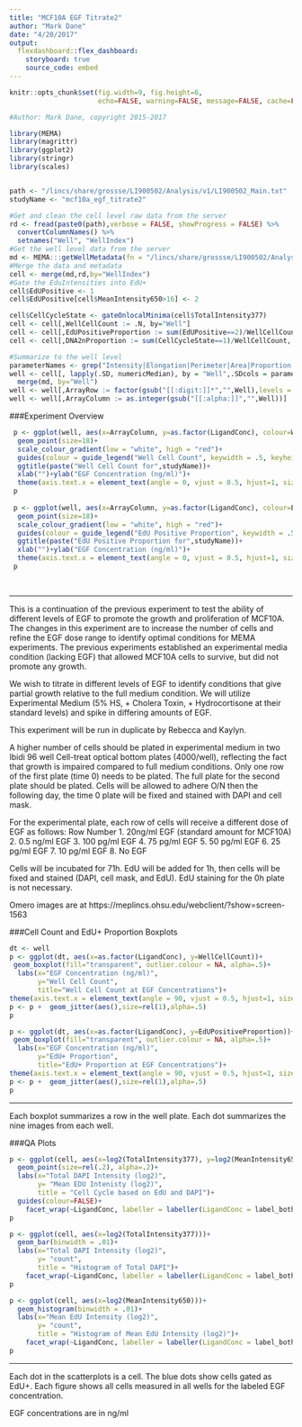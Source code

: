 ```yaml
---
title: "MCF10A EGF Titrate2"
author: "Mark Dane"
date: "4/20/2017"
output: 
  flexdashboard::flex_dashboard:
    storyboard: true
    source_code: embed
---
```




```r
knitr::opts_chunk$set(fig.width=9, fig.height=6,
                      echo=FALSE, warning=FALSE, message=FALSE, cache=FALSE)

#Author: Mark Dane, copyright 2015-2017

library(MEMA)
library(magrittr)
library(ggplot2)
library(stringr)
library(scales)


path <- "/lincs/share/grossse/LI900502/Analysis/v1/LI900502_Main.txt"
studyName <- "mcf10a_egf_titrate2"

```


```r
#Get and clean the cell level raw data from the server
rd <- fread(paste0(path),verbose = FALSE, showProgress = FALSE) %>%
  convertColumnNames() %>%
  setnames("Well", "WellIndex")
#Get the well level data from the server
md <- MEMA:::getWellMetadata(fn = "/lincs/share/grossse/LI900502/Analysis/LI900502.xlsx")
#Merge the data and metadata
cell <- merge(md,rd,by="WellIndex")
#Gate the EduIntensities into EdU+
cell$EdUPositive <- 1
cell$EdUPositive[cell$MeanIntensity650>16] <- 2

cell$CellCycleState <- gateOnlocalMinima(cell$TotalIntensity377)
cell <- cell[,WellCellCount := .N, by="Well"]
cell <- cell[,EdUPositiveProportion := sum(EdUPositive==2)/WellCellCount, by="Well"]
cell <- cell[,DNA2nProportion := sum(CellCycleState==1)/WellCellCount, by="Well"]

#Summarize to the well level
parameterNames <- grep("Intensity|Elongation|Perimeter|Area|Proportion|Count",colnames(cell),value = TRUE)
well <- cell[, lapply(.SD, numericMedian), by = "Well",.SDcols = parameterNames] %>%
  merge(md, by="Well")
well <- well[,ArrayRow := factor(gsub("[[:digit:]]*","",Well),levels = c("H","G","F","E","D","C","B","A"))]
well <- well[,ArrayColumn := as.integer(gsub("[[:alpha:]]","",Well))]

```

###Experiment Overview

```r


 p <- ggplot(well, aes(x=ArrayColumn, y=as.factor(LigandConc), colour=WellCellCount))+
  geom_point(size=18)+
  scale_colour_gradient(low = "white", high = "red")+
  guides(colour = guide_legend("Well Cell Count", keywidth = .5, keyheight = .5))+
  ggtitle(paste("Well Cell Count for",studyName))+
  xlab("")+ylab("EGF Concentration (ng/ml)")+
  theme(axis.text.x = element_text(angle = 0, vjust = 0.5, hjust=1, size=rel(.8)),axis.title.x = element_text(size=rel(1)),plot.title = element_text(size = rel(1)),legend.text=element_text(size = rel(1)),legend.title=element_text(size = rel(1)), strip.text = element_text(size = 5))
 p
 
 p <- ggplot(well, aes(x=ArrayColumn, y=as.factor(LigandConc), colour=EdUPositiveProportion))+
  geom_point(size=18)+
  scale_colour_gradient(low = "white", high = "red")+
  guides(colour = guide_legend("EdU Positive Proportion", keywidth = .5, keyheight = .5))+
  ggtitle(paste("EdU Positive Proportion for",studyName))+
  xlab("")+ylab("EGF Concentration (ng/ml)")+
  theme(axis.text.x = element_text(angle = 0, vjust = 0.5, hjust=1, size=rel(.8)),axis.title.x = element_text(size=rel(1)),plot.title = element_text(size = rel(1)),legend.text=element_text(size = rel(1)),legend.title=element_text(size = rel(1)), strip.text = element_text(size = 5))
 p
 
 
```

***

This is a continuation of the previous experiment to test the ability of different levels of EGF to promote the growth and proliferation of MCF10A. The changes in this experiment are to increase the number of cells and refine the EGF dose range to identify optimal conditions for MEMA experiments. The previous experiments established an experimental media condition (lacking EGF) that allowed MCF10A cells to survive, but did not promote any growth. 

We wish to titrate in different levels of EGF to identify conditions that give partial growth relative to the full medium condition. We will utilize Experimental Medium (5% HS, + Cholera Toxin, + Hydrocortisone at their standard levels) and spike in differing amounts of EGF. 

This experiment will be run in duplicate by Rebecca and Kaylyn. 

A higher number of cells should be plated in experimental medium in two Ibidi 96 well Cell-treat optical bottom plates (4000/well), reflecting the fact that growth is impaired compared to full medium conditions. Only one row of the first plate (time 0) needs to be plated. The full plate for the second plate should be plated. Cells will be allowed to adhere O/N then the following day, the time 0 plate will be fixed and stained with DAPI and cell mask. 

For the experimental plate, each row of cells will receive a different dose of EGF as follows: Row Number 1. 20ng/ml EGF (standard amount for MCF10A) 2. 0.5 ng/ml EGF 3. 100 pg/ml EGF 4. 75 pg/ml EGF 5. 50 pg/ml EGF 6. 25 pg/ml EGF 7. 10 pg/ml EGF 8. No EGF

Cells will be incubated for 71h. EdU will be added for 1h, then cells will be fixed and stained (DAPI, cell mask, and EdU). EdU staining for the 0h plate is not necessary. 

Omero images are at https://meplincs.ohsu.edu/webclient/?show=screen-1563



###Cell Count and EdU+ Proportion Boxplots

```r

dt <- well
p <- ggplot(dt, aes(x=as.factor(LigandConc), y=WellCellCount))+
 geom_boxplot(fill="transparent", outlier.colour = NA, alpha=.5)+
  labs(x="EGF Concentration (ng/ml)",
       y="Well Cell Count",
       title="Well Cell Count at EGF Concentrations")+
theme(axis.text.x = element_text(angle = 90, vjust = 0.5, hjust=1, size=rel(.7)), axis.text.y = element_text(angle = 0, vjust = 0.5, hjust=1, size=rel(1)), plot.title = element_text(size = rel(1)),legend.text=element_text(size = rel(1)),legend.title=element_text(size = rel(1)))
p <- p +  geom_jitter(aes(),size=rel(1),alpha=.5)
p

p <- ggplot(dt, aes(x=as.factor(LigandConc), y=EdUPositiveProportion))+
 geom_boxplot(fill="transparent", outlier.colour = NA, alpha=.5)+
  labs(x="EGF Concentration (ng/ml)",
       y="EdU+ Proportion",
       title="EdU+ Proportion at EGF Concentrations")+
theme(axis.text.x = element_text(angle = 90, vjust = 0.5, hjust=1, size=rel(.7)), axis.text.y = element_text(angle = 0, vjust = 0.5, hjust=1, size=rel(1)), plot.title = element_text(size = rel(1)),legend.text=element_text(size = rel(1)),legend.title=element_text(size = rel(1)))
p <- p +  geom_jitter(aes(),size=rel(1),alpha=.5)
p
```


***
Each boxplot summarizes a row in the well plate. Each dot summarizes the nine images from each well.

###QA Plots

```r

p <- ggplot(cell, aes(x=log2(TotalIntensity377), y=log2(MeanIntensity650), colour=EdUPositive))+
  geom_point(size=rel(.2), alpha=.2)+
  labs(x="Total DAPI Intensity (log2)",
       y= "Mean EDU Intenisty (log2)",
       title = "Cell Cycle based on EdU and DAPI")+
  guides(colour=FALSE)+
    facet_wrap(~LigandConc, labeller = labeller(LigandConc = label_both))
p

p <- ggplot(cell, aes(x=log2(TotalIntensity377)))+
  geom_bar(binwidth = .01)+
  labs(x="Total DAPI Intensity (log2)",
       y= "count",
       title = "Histogram of Total DAPI")+
    facet_wrap(~LigandConc, labeller = labeller(LigandConc = label_both))
p

p <- ggplot(cell, aes(x=log2(MeanIntensity650)))+
  geom_histogram(binwidth = .01)+
  labs(x="Mean EdU Intensity (log2)",
       y= "count",
       title = "Histogram of Mean EdU Intensity (log2)")+
    facet_wrap(~LigandConc, labeller = labeller(LigandConc = label_both))
p
```

***
Each dot in the scatterplots is a cell. The blue dots show cells gated as EdU+. Each figure shows all cells measured in all wells for the labeled EGF concentration.  

EGF concentrations are in ng/ml
